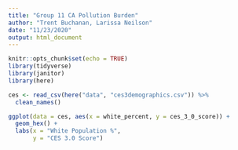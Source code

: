 ```yaml
---
title: "Group 11 CA Pollution Burden"
author: "Trent Buchanan, Larissa Neilson"
date: "11/23/2020"
output: html_document
---
```


```r
knitr::opts_chunk$set(echo = TRUE)
library(tidyverse)
library(janitor)
library(here)
```

```r

ces <- read_csv(here("data", "ces3demographics.csv")) %>% 
  clean_names()

```

```r
ggplot(data = ces, aes(x = white_percent, y = ces_3_0_score)) +
  geom_hex() +
  labs(x = "White Population %",
       y = "CES 3.0 Score")
```


